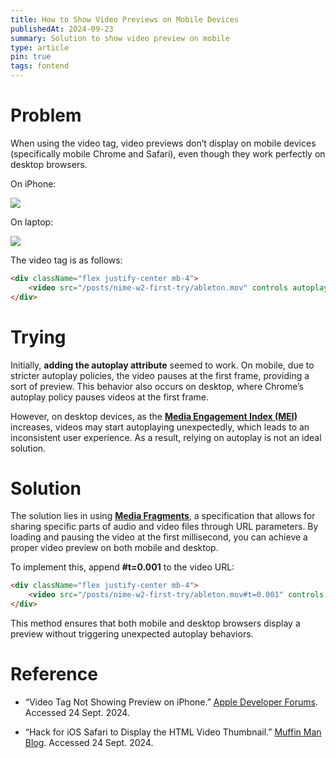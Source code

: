 ```yaml
---
title: How to Show Video Previews on Mobile Devices
publishedAt: 2024-09-23
summary: Solution to show video preview on mobile
type: article
pin: true
tags: fontend
---
```


# Problem

When using the video tag, video previews don’t display on mobile devices (specifically mobile Chrome and Safari), even though they work perfectly on desktop browsers.

On iPhone:

<div className="flex justify-center mb-4">
    <Image src="/posts/video-preview-on-mobile/mobile.jpeg" className="shadow-xl" height={200} width={200} />
</div>

On laptop:

<div className="flex justify-center mb-4">
    <Image src="/posts/video-preview-on-mobile/desktop.png" className="shadow-md" height={900} width={900} />
</div>

The video tag is as follows:

```html
<div className="flex justify-center mb-4">
    <video src="/posts/nime-w2-first-try/ableton.mov" controls autoplay playsinline preload="metadata" width={600} height={600}  />
</div>
```

# Trying

Initially, **adding the autoplay attribute** seemed to work. On mobile, due to stricter autoplay policies, the video pauses at the first frame, providing a sort of preview. This behavior also occurs on desktop, where Chrome’s autoplay policy pauses videos at the first frame.

However, on desktop devices, as the [**Media Engagement Index (MEI)**](https://developer.chrome.com/blog/autoplay#media_engagement_index) increases, videos may start autoplaying unexpectedly, which leads to an inconsistent user experience. As a result, relying on autoplay is not an ideal solution.

# Solution

The solution lies in using [**Media Fragments**](https://www.w3.org/TR/media-frags/), a specification that allows for sharing specific parts of audio and video files through URL parameters. By loading and pausing the video at the first millisecond, you can achieve a proper video preview on both mobile and desktop.

To implement this, append **#t=0.001** to the video URL:

```html
<div className="flex justify-center mb-4">
    <video src="/posts/nime-w2-first-try/ableton.mov#t=0.001" controls preload="metadata" width={600} height={600}  />
</div>
```

This method ensures that both mobile and desktop browsers display a preview without triggering unexpected autoplay behaviors.

# Reference

- “Video Tag Not Showing Preview on iPhone.” [Apple Developer Forums](https://forums.developer.apple.com/forums/thread/129377). Accessed 24 Sept. 2024.

- “Hack for iOS Safari to Display the HTML Video Thumbnail.” [Muffin Man Blog](https://muffinman.io/blog/hack-for-ios-safari-to-display-html-video-thumbnail/). Accessed 24 Sept. 2024.